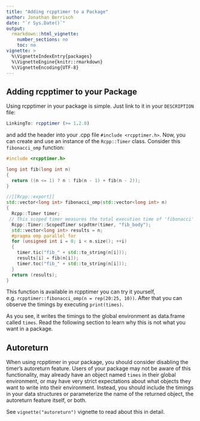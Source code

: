 ```yaml
---
title: "Adding rcpptimer to a Package"
author: Jonathan Berrisch
date: "`r Sys.Date()`"
output:
  rmarkdown::html_vignette:
    number_sections: no
    toc: no
vignette: >
  %\VignetteIndexEntry{packages}
  %\VignetteEngine{knitr::rmarkdown}
  %\VignetteEncoding{UTF-8}
---
```


## Adding rcpptimer to your Package

Using rcpptimer in your package is simple. Just link to it in your `DESCRIPTION` file:

```r
LinkingTo: rcpptimer (>= 1.2.0)
```

and add the header into your .cpp file `#include <rcpptimer.h>`. Now, you can create and use an instance of the `Rcpp::Timer` class. Consider this `fibonacci_omp` function:

```c++
#include <rcpptimer.h>

long int fib(long int n)
{
  return ((n <= 1) ? n : fib(n - 1) + fib(n - 2));
}

//[[Rcpp::export]]
std::vector<long int> fibonacci_omp(std::vector<long int> n)
{
  Rcpp::Timer timer;
 // This scoped timer measures the total execution time of 'fibonacci'
  Rcpp::Timer::ScopedTimer scpdtmr(timer, "fib_body");
  std::vector<long int> results = n;
  #pragma omp parallel for
  for (unsigned int i = 0; i < n.size(); ++i)
  {
    timer.tic("fib_" + std::to_string(n[i]));
    results[i] = fib(n[i]);
    timer.toc("fib_" + std::to_string(n[i]));
  }
  return (results);
}
```
This function is available in rcpptimer you can try it yourself, e.g.  `rcpptimer::fibonacci_omp(n = rep(20:25, 10))`. After that you can observe the timings by executing `print(times)`.

As you see, it writes the timings to the global environment as data.frame called `times`. Read the following section to learn why this is not what you want in a package. 

## Autoreturn

When using rcpptimer in your package, you should consider disabling the timer's autoreturn feature. Users of your package may not be aware of this functionality, may already have an object named `times` in their global environment, or may have very strict expectations about what objects they want to write into their environment.
Instead, you should include the timings in your data structures or parameterize the name of the returned object, the autoreturn feature itself, or both.

See `vignette("autoreturn")` vignette to read about this in detail.